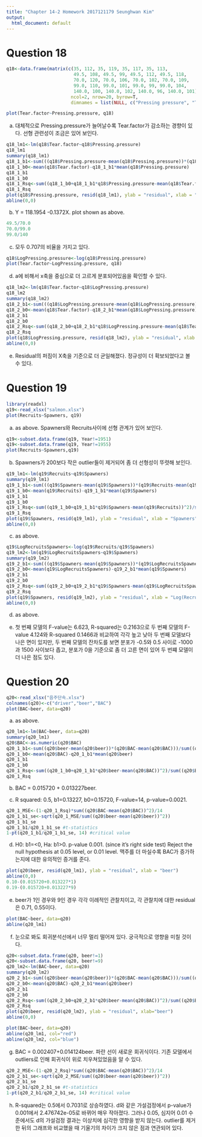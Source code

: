 ```yaml
---
title: "Chapter 14-2 Homework 2017121179 Seunghwan Kim"
output:
  html_document: default
---
```


# Question 18

```r
q18<-data.frame(matrix(c(35, 112, 35, 119, 35, 117, 35, 113,
                         49.5, 108, 49.5, 99, 49.5, 112, 49.5, 118,
                         70.0, 120, 70.0, 106, 70.0, 102, 70.0, 109,
                         99.0, 110, 99.0, 101, 99.0, 99, 99.0, 104,
                         140.0, 100, 140.0, 102, 140.0, 96, 140.0, 101),
                        ncol=2, nrow=20, byrow=T,
                        dimnames = list(NULL, c("Pressing pressure", "Tear factor"))))

plot(Tear.factor~Pressing.pressure, q18)

```

a. 대체적으로 Pressing.pressure가 늘어날수록 Tear.factor가 감소하는 경향이 있다. 선형 관련성이 조금은 있어 보인다.

```r
q18_lm1<-lm(q18$Tear.factor~q18$Pressing.pressure)
q18_lm1
summary(q18_lm1)
q18_1_b1<-sum(((q18$Pressing.pressure-mean(q18$Pressing.pressure))*(q18$Tear.factor-mean(q18$Tear.factor))))/sum((q18$Pressing.pressure-mean(q18$Pressing.pressure))^2)
q18_1_b0<-mean(q18$Tear.factor)-q18_1_b1*mean(q18$Pressing.pressure)
q18_1_b1
q18_1_b0
q18_1_Rsq<-sum((q18_1_b0+q18_1_b1*q18$Pressing.pressure-mean(q18$Tear.factor))^2)/sum((q18$Tear.factor-mean(q18$Tear.factor))^2)
q18_1_Rsq
plot(q18$Pressing.pressure, resid(q18_lm1), ylab = "residual", xlab = "Pressing pressure")
abline(0,0)
```

b. Y = 118.1954 -0.1372X. plot shown as above.

```r
49.5/70.0
70.0/99.0
99.0/140
```

c. 모두 0.707의 비율을 가지고 있다.

```r
q18$LogPressing.pressure<-log(q18$Pressing.pressure)
plot(Tear.factor~LogPressing.pressure, q18)
```

d. a에 비해서 x축을 중심으로 더 고르게 분포되어있음을 확인할 수 있다.

```r
q18_lm2<-lm(q18$Tear.factor~q18$LogPressing.pressure)
q18_lm2
summary(q18_lm2)
q18_2_b1<-sum(((q18$LogPressing.pressure-mean(q18$LogPressing.pressure))*(q18$Tear.factor-mean(q18$Tear.factor))))/sum((q18$LogPressing.pressure-mean(q18$LogPressing.pressure))^2)
q18_2_b0<-mean(q18$Tear.factor)-q18_2_b1*mean(q18$LogPressing.pressure)
q18_2_b1
q18_2_b0
q18_2_Rsq<-sum((q18_2_b0+q18_2_b1*q18$LogPressing.pressure-mean(q18$Tear.factor))^2)/sum((q18$Tear.factor-mean(q18$Tear.factor))^2)
q18_2_Rsq
plot(q18$LogPressing.pressure, resid(q18_lm2), ylab = "residual", xlab = "Log Pressing pressure")
abline(0,0)
```

e. Residual의 퍼짐이 X축을 기준으로 더 균일해졌다. 정규성이 더 확보되었다고 볼 수 있다.

# Question 19

```r
library(readxl)
q19<-read_xlsx("salmon.xlsx")
plot(Recruits~Spawners, q19)
```

a. as above. Spawners와 Recruits사이에 선형 관계가 있어 보인다.

```r
q19<-subset.data.frame(q19, Year!=1951)
q19<-subset.data.frame(q19, Year!=1955)
plot(Recruits~Spawners,q19)
```

b. Spawners가 200보다 작은 outlier들이 제거되어 좀 더 선형성이 뚜렷해 보인다.

```r
q19_lm1<-lm(q19$Recruits~q19$Spawners)
summary(q19_lm1)
q19_1_b1<-sum(((q19$Spawners-mean(q19$Spawners))*(q19$Recruits-mean(q19$Recruits))))/sum((q19$Spawners-mean(q19$Spawners))^2)
q19_1_b0<-mean(q19$Recruits)-q19_1_b1*mean(q19$Spawners)
q19_1_b1
q19_1_b0
q19_1_Rsq<-sum((q19_1_b0+q19_1_b1*q19$Spawners-mean(q19$Recruits))^2)/sum((q19$Recruits-mean(q19$Recruits))^2)
q19_1_Rsq
plot(q19$Spawners, resid(q19_lm1), ylab = "residual", xlab = "Spawners")
abline(0,0)
```

c. as above.

```r
q19$LogRecruitsSpawners<-log(q19$Recruits/q19$Spawners)
q19_lm2<-lm(q19$LogRecruitsSpawners~q19$Spawners)
summary(q19_lm2)
q19_2_b1<-sum(((q19$Spawners-mean(q19$Spawners))*(q19$LogRecruitsSpawners-mean(q19$LogRecruitsSpawners))))/sum((q19$Spawners-mean(q19$Spawners))^2)
q19_2_b0<-mean(q19$LogRecruitsSpawners)-q19_2_b1*mean(q19$Spawners)
q19_2_b1
q19_2_b0
q19_2_Rsq<-sum((q19_2_b0+q19_2_b1*q19$Spawners-mean(q19$LogRecruitsSpawners))^2)/sum((q19$LogRecruitsSpawners-mean(q19$LogRecruitsSpawners))^2)
q19_2_Rsq
plot(q19$Spawners, resid(q19_lm2), ylab = "residual", xlab = "Log(Recruits/Spawners)")
abline(0,0)
```

d. as above.

e. 첫 번쨰 모델의 F-value는 6.623, R-squared는 0.2163으로 두 번째 모델의 F-value 4.124와 R-squared 0.1466과 비교하여 각각 높고 낮아 두 번째 모델보다 나은 면이 있지만, 두 번째 모델의 잔차도를 보면 분포가 -0.5와 0.5 사이로 -1000과 1500 사이보다 좁고, 분포가 0을 기준으로 좀 더 고른 면이 있어 두 번쨰 모델이 더 나은 점도 있다.

# Question 20

```r
q20<-read_xlsx("음주단속.xlsx")
colnames(q20)<-c("driver","beer","BAC")
plot(BAC~beer, data=q20)
```

a. as above.

```r
q20_lm1<-lm(BAC~beer, data=q20)
summary(q20_lm1)
q20$BAC<-as.numeric(q20$BAC)
q20_1_b1<-sum((q20$beer-mean(q20$beer))*(q20$BAC-mean(q20$BAC)))/sum((q20$beer-mean(q20$beer))^2)
q20_1_b0<-mean(q20$BAC)-q20_1_b1*mean(q20$beer)
q20_1_b1
q20_1_b0
q20_1_Rsq<-sum((q20_1_b0+q20_1_b1*q20$beer-mean(q20$BAC))^2)/sum((q20$BAC-mean(q20$BAC))^2)
q20_1_Rsq
```

b. BAC = 0.015720 + 0.013227beer.

c. R squared: 0.5, b1=0.13227, b0=0.15720, F-value=14, p-value=0.0021.
```r
q20_1_MSE<-(1-q20_1_Rsq)*sum((q20$BAC-mean(q20$BAC))^2)/14
q20_1_b1_se<-sqrt(q20_1_MSE/sum((q20$beer-mean(q20$beer))^2))
q20_1_b1_se
q20_1_b1/q20_1_b1_se #t-statistics
1-pt(q20_1_b1/q20_1_b1_se, 14) #critical value
```

d. H0: b1=<0, Ha: b1>0.
p-value 0.001. (since it's right side test)
Reject the null hypothesis at 0.05 level, or 0.01 level. 맥주를 더 마실수록 BAC가 증가하는지에 대한 유의적인 증거를 준다.

```r
plot(q20$beer, resid(q20_lm1), ylab = "residual", xlab = "beer")
abline(0,0)
0.10-(0.015720+0.013227*1)
0.19-(0.015720+0.013227*9)
```

e. beer가 1인 경우와 9인 경우 각각 이례적인 관찰치이고, 각 관찰치에 대한 residual은 0.71, 0.55이다.

```r
plot(BAC~beer, data=q20)
abline(q20_lm1)
```

f. 눈으로 봐도 회귀분석선에서 너무 멀리 떨어져 있다. 궁극적으로 영향을 미칠 것이다.

```r
q20<-subset.data.frame(q20, beer!=1)
q20<-subset.data.frame(q20, beer!=9)
q20_lm2<-lm(BAC~beer, data=q20)
summary(q20_lm2)
q20_2_b1<-sum((q20$beer-mean(q20$beer))*(q20$BAC-mean(q20$BAC)))/sum((q20$beer-mean(q20$beer))^2)
q20_2_b0<-mean(q20$BAC)-q20_2_b1*mean(q20$beer)
q20_2_b1
q20_2_b0
q20_2_Rsq<-sum((q20_2_b0+q20_2_b1*q20$beer-mean(q20$BAC))^2)/sum((q20$BAC-mean(q20$BAC))^2)
q20_2_Rsq
plot(q20$beer, resid(q20_lm2), ylab = "residual", xlab="beer")
abline(0,0)

plot(BAC~beer, data=q20)
abline(q20_lm1, col="red")
abline(q20_lm2, col="blue")
```

g. BAC = 0.002407+0.014124beer. 파란 선이 새로운 회귀식이다. 기존 모델에서 outliers로 인해 회귀식이 위로 치우쳐있었음을 알 수 있다.

```r
q20_2_MSE<-(1-q20_2_Rsq)*sum((q20$BAC-mean(q20$BAC))^2)/14
q20_2_b1_se<-sqrt(q20_2_MSE/sum((q20$beer-mean(q20$beer))^2))
q20_2_b1_se
q20_2_b1/q20_2_b1_se #t-statistics
1-pt(q20_2_b1/q20_2_b1_se, 14) #critical value
```

h. R-squared는 0.5에서 0.7031로 상승하였다. d와 같은 가설검정에서 p-value가 0.001에서 2.476742e-05로 바뀌어 매우 작아졌다. 그러나 0.05, 심지어 0.01 수준에서도 d의 가설검정 결과는 이상치에 심각한 영향을 받지 않는다. outlier를 제거한 뒤의 그래프와 비교했을 때 기울기의 차이가 크지 않은 점과 연관되어 있다.


